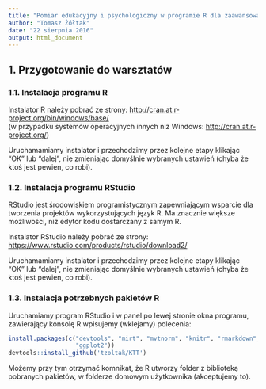 ```yaml
---
title: "Pomiar edukacyjny i psychologiczny w programie R dla zaawansowanych"
author: "Tomasz Żółtak"
date: "22 sierpnia 2016"
output: html_document
---
```


##  1. Przygotowanie do warsztatów

### 1.1. Instalacja programu R

Instalator R należy pobrać ze strony: <http://cran.at.r-project.org/bin/windows/base/>  
(w przypadku systemów operacyjnych innych niż Windows: <http://cran.at.r-project.org/>)

Uruchamamiamy instalator i przechodzimy przez kolejne etapy klikając "OK" lub "dalej", nie zmieniając domyślnie wybranych ustawień (chyba że ktoś jest pewien, co robi).

### 1.2. Instalacja programu RStudio

RStudio jest środowiskiem programistycznym zapewniającym wsparcie dla tworzenia projektów wykorzystujących język R. Ma znacznie większe możliwości, niż edytor kodu dostarczany z samym R.

Instalator RStudio należy pobrać ze strony: <https://www.rstudio.com/products/rstudio/download2/>

Uruchamamiamy instalator i przechodzimy przez kolejne etapy klikając "OK" lub "dalej", nie zmieniając domyślnie wybranych ustawień (chyba że ktoś jest pewien, co robi).

### 1.3. Instalacja potrzebnych pakietów R

Uruchamiamy program RStudio i w panel po lewej stronie okna programu, zawierający konsolę R wpisujemy (wklejamy) polecenia:

```r
install.packages(c("devtools", "mirt", "mvtnorm", "knitr", "rmarkdown", "psych",
                   "ggplot2"))
devtools::install_github('tzoltak/KTT')
```

Możemy przy tym otrzymać komnikat, że R utworzy folder z biblioteką pobranych pakietów, w folderze domowym użytkownika (akceptujemy to).
